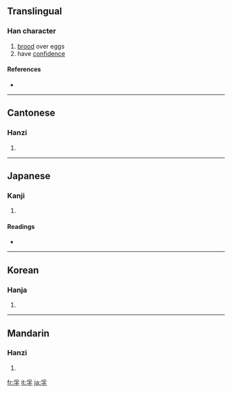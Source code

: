 {{see|孵}}
==Translingual==

===Han character===
{{Han char|rn=39|rad=子|as=04|sn=7|four=2040<sub>7</sub>|canj=月弓木 (BND)}}

# [[brood]] over eggs
# have [[confidence]]

====References====
* {{Han ref|kx=0278.060|dkj=06948|dj=0545.130|hdz=21012.060|uh=5B5A|ud=23386|bh=A7B7|bd=42935}}

----

==Cantonese==

===Hanzi===
{{yue-hanzi|jyut=|y=fu1}}

# {{defn|Cantonese}}

----

==Japanese==

===Kanji===
{{ja-kanji|grade=|rs=子04}}

# {{defn|Japanese}}

====Readings====
* {{ja-readings|on=[[ふ]] (fu)|kun=[[たまご]] (tamago), [[はぐくむ]] (hagukumu)}}

----

==Korean==

===Hanja===
{{ko-hanja|hangeul=부|rv=bu|mr=pu}}

# {{defn|Korean}}

----

==Mandarin==

===Hanzi===
{{cmn-hanzi|pin=[[fū]] ([[fu1]]), [[fú]] ([[fu2]])|wg=fu<sup>1</sup>, fu<sup>2</sup>}}

# {{defn|Mandarin}}

[[fr:孚]]
[[it:孚]]
[[ja:孚]]